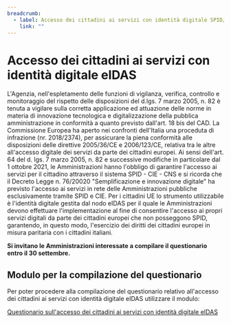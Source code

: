 ```yaml
---
breadcrumb:
  - label: Accesso dei cittadini ai servizi con identità digitale SPID/CIE/CNS eIDAS
    link: ""
---
```


# Accesso dei cittadini ai servizi con identità digitale eIDAS

L'Agenzia, nell'espletamento delle funzioni di vigilanza, verifica, controllo e
monitoraggio del rispetto delle disposizioni del d.lgs. 7 marzo 2005, n. 82 è
tenuta a vigilare sulla corretta applicazione ed attuazione delle norme in
materia di innovazione tecnologica e digitalizzazione della pubblica
amministrazione in conformità a quanto previsto dall'art. 18 bis del CAD. La
Commissione Europea ha aperto nei confronti dell'Italia una proceduta di
infrazione (nr. 2018/2374), per assicurare la piena conformità alle disposizioni
delle direttive 2005/36/CE e 2006/123/CE, relativa tra le altre all'accesso
digitale dei servizi da parte dei cittadini europei. Ai sensi dell'art. 64 del
d. lgs. 7 marzo 2005, n. 82 e successive modifiche in particolare dal 1 ottobre
2021, le Amministrazioni hanno l'obbligo di garantire l'accesso ai servizi per
il cittadino attraverso il sistema SPID - CIE - CNS e si ricorda che il Decreto
Legge n. 76/20020 "Semplificazione e innovazione digitale" ha previsto l'accesso
ai servizi in rete delle Amministrazioni pubbliche esclusivamente tramite SPID e
CIE. Per i cittadini UE lo strumento utilizzabile è l'identità digitale gestita
dal nodo eIDAS per il quale le Amministrazioni devono effettuare
l'implementazione al fine di consentire l'accesso ai propri servizi digitali da
parte dei cittadini europei che non posseggono SPID, garantendo, in questo modo,
l'esercizio dei diritti dei cittadini europei in misura paritaria con i
cittadini italiani.

**Si invitano le Amministrazioni interessate a compilare il questionario entro il
30 settembre.**

## Modulo per la compilazione del questionario

Per poter procedere alla compilazione del questionario relativo all'accesso dei
cittadini ai servizi con identità digitale eIDAS utilizzare il modulo:

[Questionario sull'accesso dei cittadini ai servizi con identità digitale eIDAS](/form/accesso-identita-digitale)



